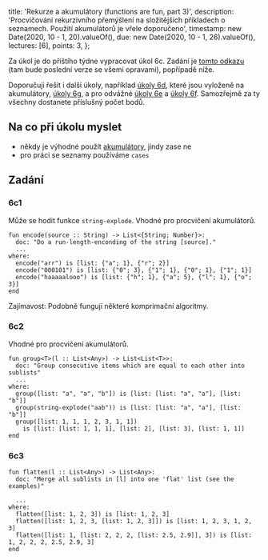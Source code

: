   title: 'Rekurze a akumulátory (functions are fun, part 3)',
  description:
    'Procvičování rekurzivního přemýšlení na složitějších příkladech o seznamech. Použití akumulátorů je vřele doporučeno',
  timestamp: new Date(2020, 10 - 1, 20).valueOf(),
  due: new Date(2020, 10 - 1, 26).valueOf(),
  lectures: [6],
  points: 3,
};

Za úkol je do příštího týdne vypracovat úkol 6c. Zadání je [tomto odkazu](https://code.pyret.org/editor#share=1knNUgZWEHU5tgPIzCyZF4k06LGLW1ZND&v=8c4da7d) (tam bude poslední verze se všemi opravami), popřípadě níže.

Doporučuji řešit i další úkoly, například [úkoly 6d](https://app.conceptboard.com/__/exit?url=https%3A%2F%2Fcode.pyret.org%2Feditor%23share%3D1KNs5F8yLQfNgMl-PsroYEA5wADmc66dK%26amp%3Bv%3D8c4da7d&signature=zTMuS2AGRLMbiqWNXcoIL7ucpqphxPkw6uAxRmTsdng%3D), které jsou vyloženě na akumulátory, [úkoly 6g](https://code.pyret.org/editor#program=1D-M0oHvzCrxWPy91LMfqGi_kAezpeKmu), a pro odvážné [úkoly 6e](https://app.conceptboard.com/__/exit?url=https%3A%2F%2Fcode.pyret.org%2Feditor%23share%3D1tc4ysgV9ejVPMDnzojZMHFKgwtD5hH3O%26amp%3Bv%3D8c4da7d&signature=jBNWr93cmg0h1spFdb9ZtQ_-s0F-g1UtKf_agfZzwdE%3D) a [úkoly 6f](https://app.conceptboard.com/__/exit?url=https%3A%2F%2Fcode.pyret.org%2Feditor%23share%3D1vXMu1F8SOj-VYeQr-xr3gcf4pSCBajtU%26amp%3Bv%3D8c4da7d&signature=NqY_tRTGfmyHwQ_BEXIUttPy02fuRTZik5Fk512Kbpc%3D). Samozřejmě za ty všechny dostanete příslušný počet bodů.

## Na co při úkolu myslet

- někdy je výhodné použít [akumulátory](/teaching/2020-2021/prog1/prednasky/6), jindy zase ne
- pro práci se seznamy používáme `cases`

## Zadání

### 6c1

Může se hodit funkce `string-explode`. Vhodné pro procvičení akumulátorů.

```
fun encode(source :: String) -> List<{String; Number}>:
  doc: "Do a run-length-enconding of the string [source]."
  ...
where:
  encode("arr") is [list: {"a"; 1}, {"r"; 2}]
  encode("000101") is [list: {"0"; 3}, {"1"; 1}, {"0"; 1}, {"1"; 1}]
  encode("haaaaalooo") is [list: {"h"; 1}, {"a"; 5}, {"l"; 1}, {"o"; 3}]
end
```

Zajímavost: Podobně fungují některé komprimační algoritmy.

### 6c2

Vhodné pro procvičení akumulátorů.

```
fun group<T>(l :: List<Any>) -> List<List<T>>:
  doc: "Group consecutive items which are equal to each other into sublists"
  ...
where:
  group([list: "a", "a", "b"]) is [list: [list: "a", "a"], [list: "b"]]
  group(string-explode("aab")) is [list: [list: "a", "a"], [list: "b"]]
  group([list: 1, 1, 1, 2, 3, 1, 1])
    is [list: [list: 1, 1, 1], [list: 2], [list: 3], [list: 1, 1]]
end
```

### 6c3

```
fun flatten(l :: List<Any>) -> List<Any>:
  doc: "Merge all sublists in [l] into one 'flat' list (see the examples)"

  ...
where:
  flatten([list: 1, 2, 3]) is [list: 1, 2, 3]
  flatten([list: 1, 2, 3, [list: 1, 2, 3]]) is [list: 1, 2, 3, 1, 2, 3]
  flatten([list: 1, [list: 2, 2, 2, [list: 2.5, 2.9]], 3]) is [list: 1, 2, 2, 2, 2.5, 2.9, 3]
end
```
